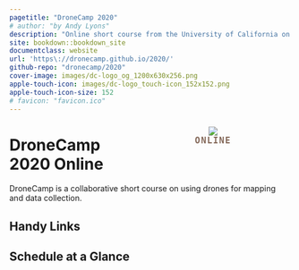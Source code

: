 ```yaml
---
pagetitle: "DroneCamp 2020"
# author: "by Andy Lyons"
description: "Online short course from the University of California on using drones for mapping and data collection"
site: bookdown::bookdown_site
documentclass: website
url: 'https\://dronecamp.github.io/2020/'
github-repo: "dronecamp/2020"
cover-image: images/dc-logo_og_1200x630x256.png
apple-touch-icon: images/dc-logo_touch-icon_152x152.png
apple-touch-icon-size: 152
# favicon: "favicon.ico"
---
```


<div style="float:right; padding:10px; width:260px; text-align:center;"><img src="images/dc-logo_250x182.png" /><br/><span style="letter-spacing: 0.1em; font-weight:800; font-size:110%; color:#836758; font-family:OCR A Std, Andale Mono, monospace;">ONLINE</span></div>

# DroneCamp 2020 Online

DroneCamp is a collaborative short course on using drones for mapping and data collection.

## Handy Links

## Schedule at a Glance

